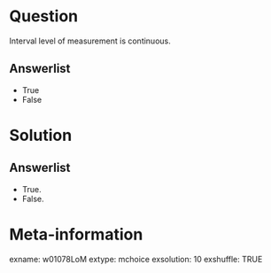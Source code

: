 Question
========
Interval level of measurement is continuous.

Answerlist
----------
* True
* False


Solution
========

Answerlist
----------
* True.
* False.


Meta-information
================
exname: w01078LoM
extype: mchoice
exsolution: 10
exshuffle: TRUE